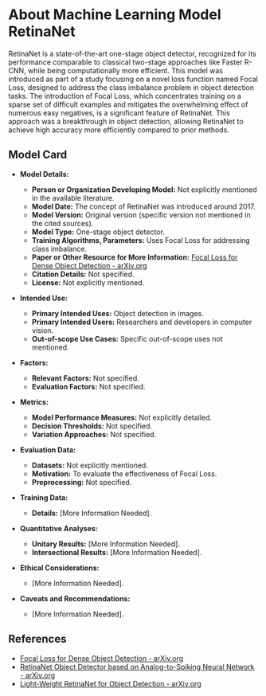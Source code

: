 # About Machine Learning Model RetinaNet

RetinaNet is a state-of-the-art one-stage object detector, recognized for its performance comparable to classical two-stage approaches like Faster R-CNN, while being computationally more efficient. This model was introduced as part of a study focusing on a novel loss function named Focal Loss, designed to address the class imbalance problem in object detection tasks. The introduction of Focal Loss, which concentrates training on a sparse set of difficult examples and mitigates the overwhelming effect of numerous easy negatives, is a significant feature of RetinaNet. This approach was a breakthrough in object detection, allowing RetinaNet to achieve high accuracy more efficiently compared to prior methods.

## Model Card

- **Model Details:**

  - **Person or Organization Developing Model:** Not explicitly mentioned in the available literature.
  - **Model Date:** The concept of RetinaNet was introduced around 2017.
  - **Model Version:** Original version (specific version not mentioned in the cited sources).
  - **Model Type:** One-stage object detector.
  - **Training Algorithms, Parameters:** Uses Focal Loss for addressing class imbalance.
  - **Paper or Other Resource for More Information:** [Focal Loss for Dense Object Detection - arXiv.org](https://arxiv.org/abs/1708.02002)
  - **Citation Details:** Not specified.
  - **License:** Not explicitly mentioned.

- **Intended Use:**

  - **Primary Intended Uses:** Object detection in images.
  - **Primary Intended Users:** Researchers and developers in computer vision.
  - **Out-of-scope Use Cases:** Specific out-of-scope uses not mentioned.

- **Factors:**

  - **Relevant Factors:** Not specified.
  - **Evaluation Factors:** Not specified.

- **Metrics:**

  - **Model Performance Measures:** Not explicitly detailed.
  - **Decision Thresholds:** Not specified.
  - **Variation Approaches:** Not specified.

- **Evaluation Data:**

  - **Datasets:** Not explicitly mentioned.
  - **Motivation:** To evaluate the effectiveness of Focal Loss.
  - **Preprocessing:** Not specified.

- **Training Data:**

  - **Details:** [More Information Needed].

- **Quantitative Analyses:**

  - **Unitary Results:** [More Information Needed].
  - **Intersectional Results:** [More Information Needed].

- **Ethical Considerations:**

  - [More Information Needed].

- **Caveats and Recommendations:**
  - [More Information Needed].

## References

- [Focal Loss for Dense Object Detection - arXiv.org](https://arxiv.org/abs/1708.02002)
- [RetinaNet Object Detector based on Analog-to-Spiking Neural Network - arXiv.org](https://arxiv.org/abs/1905.10011)
- [Light-Weight RetinaNet for Object Detection - arXiv.org](https://arxiv.org/abs/1906.02283)
